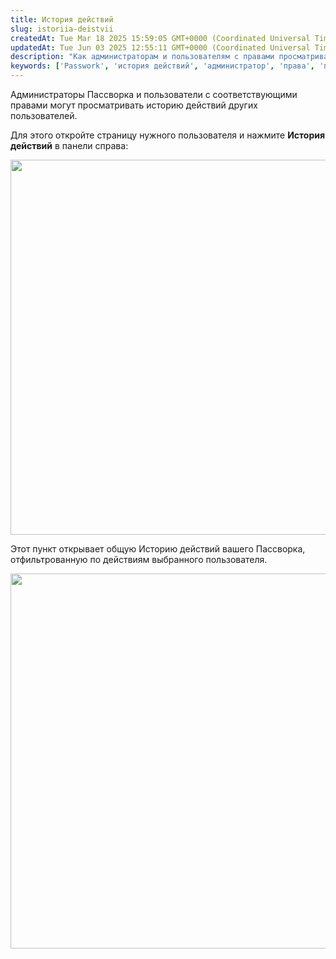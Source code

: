 ```yaml
---
title: История действий
slug: istoriia-deistvii
createdAt: Tue Mar 18 2025 15:59:05 GMT+0000 (Coordinated Universal Time)
updatedAt: Tue Jun 03 2025 12:55:11 GMT+0000 (Coordinated Universal Time)
description: "Как администраторам и пользователям с правами просматривать историю действий других пользователей в Passwork."
keywords: ['Passwork', 'история действий', 'администратор', 'права', 'пользователь', 'аудит']
---
```


Администраторы Пассворка и пользователи с соответствующими правами могут просматривать историю действий других пользователей.

Для этого откройте страницу нужного пользователя и нажмите **История действий** в панели справа:

<div style={{ textAlign: 'center' }}>
  <img
    src="/img/assets/QKZtfOnnubSbfN3D1EPqb-7POBwqz-BK9eB-waKZsqJ-20250412-094234.png"
    width="600"
    style={{ display: 'block', margin: '0 auto' }}
  />
</div>

Этот пункт открывает общую Историю действий вашего Пассворка, отфильтрованную по действиям выбранного пользователя.

<div style={{ textAlign: 'center' }}>
  <img
    src="/img/assets/QKZtfOnnubSbfN3D1EPqb-_sSrScfQxCLwWlsEKglWl-20250412-094244.png"
    width="600"
    style={{ display: 'block', margin: '0 auto' }}
  />
</div>
